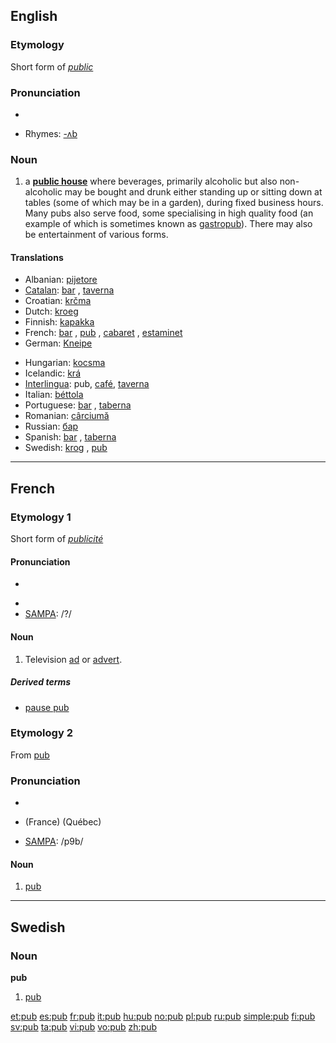 ==English==

===Etymology===
Short form of ''[[public]]''

===Pronunciation===
*{{audio|en-us-pub.ogg|Audio (US)}}

*Rhymes: [[Rhymes:English:-ʌb|-ʌb]]

===Noun===
{{wikipedia}}
{{en-noun}}

# a '''[[public house]]''' where beverages, primarily alcoholic but also non-alcoholic may be bought and drunk either standing up or sitting down at tables (some of which may be in a garden), during fixed business hours. Many pubs also serve food, some specialising in high quality food (an example of which is sometimes known as [[gastropub]]). There may also be entertainment of various forms.

====Translations====
{{top}}
*Albanian: [[pijetore]] {{f}}
*[[Catalan]]: [[bar]] {{m}}, [[taverna]] {{f}}
*Croatian: [[krčma]] {{f}}
*Dutch: [[kroeg]] {{f}}
*Finnish: [[kapakka]]
*French: [[bar]] {{m}}, [[#Etymology 2|pub]] {{m}}, [[cabaret]] {{m}}, [[estaminet]] {{m}}
*German: [[Kneipe]] {{f}}
{{mid}}
*Hungarian: [[kocsma]]
*Icelandic: [[krá]] {{f}}
*[[Interlingua]]: pub, [[café]], [[taverna]]
*Italian: [[béttola]] {{f}}
*Portuguese: [[bar]] {{m}}, [[taberna]] {{f}}
*Romanian: [[cârciumă]] {{f}}
*Russian: [[бар]] {{m}}
*Spanish: [[bar]] {{m}}, [[taberna]] {{f}}
*Swedish: [[krog]] {{c}}, [[#Swedish|pub]] {{c}}
{{bottom}}

----

==French==

===Etymology 1===
Short form of ''[[publicité]]''

====Pronunciation====
{{rfc-level|check placement of Pronunciation}}
*{{audio|en-us-pub.ogg|Audio (US)}}

*{{IPA|pyb}}
*[[w:SAMPA|SAMPA]]: /?/

====Noun====
{{fr-noun|f}}

# Television [[ad]] or [[advert]].

=====Derived terms=====
*[[pause pub]]

===Etymology 2===
From {{E.}} [[#English|pub]]

===Pronunciation===
*{{audio|en-us-pub.ogg|Audio (US)}}

*{{IPA|pœb}} (France) {{IPA|pɔb}} (Québec)
*[[w:SAMPA|SAMPA]]: /p9b/

====Noun====
{{fr-noun|m}}

# [[#English|pub]]

----

==Swedish==

===Noun===
{{sv-noun-reg-ar}}
'''pub''' {{c}}

# [[#English|pub]]

[[et:pub]]
[[es:pub]]
[[fr:pub]]
[[it:pub]]
[[hu:pub]]
[[no:pub]]
[[pl:pub]]
[[ru:pub]]
[[simple:pub]]
[[fi:pub]]
[[sv:pub]]
[[ta:pub]]
[[vi:pub]]
[[vo:pub]]
[[zh:pub]]
